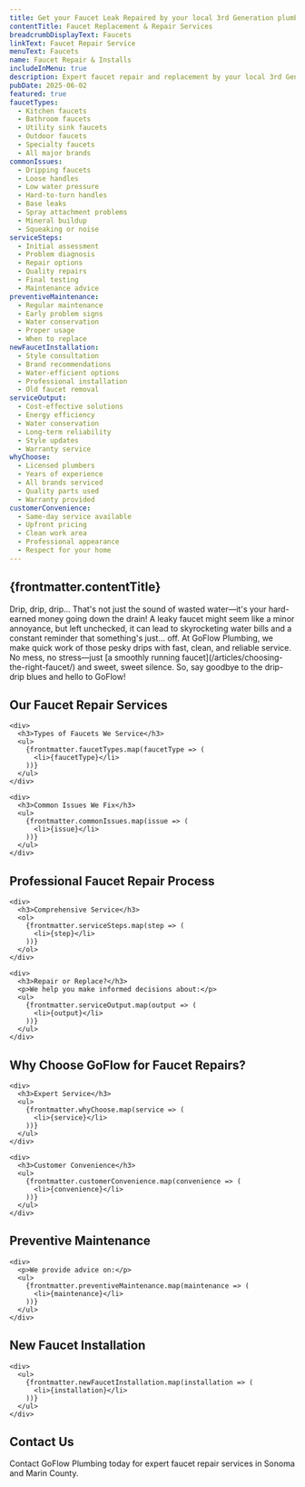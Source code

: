 ```yaml
---
title: Get your Faucet Leak Repaired by your local 3rd Generation plumbers
contentTitle: Faucet Replacement & Repair Services
breadcrumbDisplayText: Faucets
linkText: Faucet Repair Service
menuText: Faucets
name: Faucet Repair & Installs
includeInMenu: true
description: Expert faucet repair and replacement by your local 3rd Generation plumbers. All brands and types - kitchen, bathroom, utility. Same-day service, upfront pricing, and guaranteed results.
pubDate: 2025-06-02
featured: true
faucetTypes:
  - Kitchen faucets
  - Bathroom faucets
  - Utility sink faucets
  - Outdoor faucets
  - Specialty faucets
  - All major brands
commonIssues:
  - Dripping faucets
  - Loose handles
  - Low water pressure
  - Hard-to-turn handles
  - Base leaks
  - Spray attachment problems
  - Mineral buildup
  - Squeaking or noise
serviceSteps:
  - Initial assessment
  - Problem diagnosis
  - Repair options
  - Quality repairs
  - Final testing
  - Maintenance advice
preventiveMaintenance:
  - Regular maintenance
  - Early problem signs
  - Water conservation
  - Proper usage
  - When to replace
newFaucetInstallation:
  - Style consultation
  - Brand recommendations
  - Water-efficient options
  - Professional installation
  - Old faucet removal
serviceOutput:
  - Cost-effective solutions
  - Energy efficiency
  - Water conservation
  - Long-term reliability
  - Style updates
  - Warranty service
whyChoose:
  - Licensed plumbers
  - Years of experience
  - All brands serviced
  - Quality parts used
  - Warranty provided
customerConvenience:
  - Same-day service available
  - Upfront pricing
  - Clean work area
  - Professional appearance
  - Respect for your home
---
```


<article>
  <h1>{frontmatter.contentTitle}</h1>

  <p>
    Drip, drip, drip… That's not just the sound of wasted water—it's your hard-earned money going down the drain! A leaky faucet might seem like a minor annoyance, but left unchecked, it can lead to skyrocketing water bills and a constant reminder that something's just… off. At GoFlow Plumbing, we make quick work of those pesky drips with fast, clean, and reliable service. No mess, no stress—just [a smoothly running faucet](/articles/choosing-the-right-faucet/) and sweet, sweet silence. So, say goodbye to the drip-drip blues and hello to GoFlow!
  </p>

  <section>
    <h2>Our Faucet Repair Services</h2>

    <div>
      <h3>Types of Faucets We Service</h3>
      <ul>
        {frontmatter.faucetTypes.map(faucetType => (
          <li>{faucetType}</li>
        ))}
      </ul>
    </div>

    <div>
      <h3>Common Issues We Fix</h3>
      <ul>
        {frontmatter.commonIssues.map(issue => (
          <li>{issue}</li>
        ))}
      </ul>
    </div>
  </section>

  <section>
    <h2>Professional Faucet Repair Process</h2>

    <div>
      <h3>Comprehensive Service</h3>
      <ol>
        {frontmatter.serviceSteps.map(step => (
          <li>{step}</li>
        ))}
      </ol>
    </div>

    <div>
      <h3>Repair or Replace?</h3>
      <p>We help you make informed decisions about:</p>
      <ul>
        {frontmatter.serviceOutput.map(output => (
          <li>{output}</li>
        ))}
      </ul>
    </div>
  </section>

  <section>
    <h2>Why Choose GoFlow for Faucet Repairs?</h2>

    <div>
      <h3>Expert Service</h3>
      <ul>
        {frontmatter.whyChoose.map(service => (
          <li>{service}</li>
        ))}
      </ul>
    </div>

    <div>
      <h3>Customer Convenience</h3>
      <ul>
        {frontmatter.customerConvenience.map(convenience => (
          <li>{convenience}</li>
        ))}
      </ul>
    </div>
  </section>

  <section>
    <h2>Preventive Maintenance</h2>

    <div>
      <p>We provide advice on:</p>
      <ul>
        {frontmatter.preventiveMaintenance.map(maintenance => (
          <li>{maintenance}</li>
        ))}
      </ul>
    </div>
  </section>

  <section>
    <h2>New Faucet Installation</h2>

    <div>
      <ul>
        {frontmatter.newFaucetInstallation.map(installation => (
          <li>{installation}</li>
        ))}
      </ul>
    </div>
  </section>

  <section>
    <h2>Contact Us</h2>
    <p>
      Contact GoFlow Plumbing today for expert faucet repair services in Sonoma and Marin County.
    </p>
  </section>
</article>
